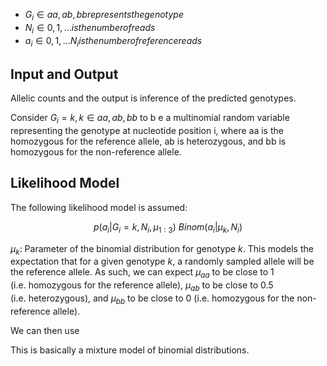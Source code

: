 * $G_{i} \in {aa,ab,bb} represents the genotype$
* $N_{i} \in {0, 1, ...} is the number of reads$
* $a_{i} \in {0, 1, ...N_{i}} is the number of reference reads$

## Input and Output

Allelic counts and the output is inference of the predicted genotypes.

Consider $G_{i} = k, k \in {aa,ab,bb}$ to b e a multinomial random variable representing the genotype at nucleotide position i, where aa is the homozygous for the reference allele, ab is heterozygous, and bb is homozygous for the non-reference allele.

## Likelihood Model

The following likelihood model is assumed:

$$
p(a_{i} | G_{i} = k, N_{i}, \mu_{1:3}) ~ Binom(a_{i} | \mu_{k}, N_{i})
$$

$\mu_{k}$: Parameter of the binomial distribution for genotype $k$. This models the expectation that for a given genotype $k$, a randomly sampled allele will be the reference allele. As such, we can expect $\mu_{aa}$ to be close to 1 (i.e. homozygous for the reference allele), $\mu_{ab}$ to be close to 0.5 (i.e. heterozygous), and $\mu_{bb}$ to be close to 0 (i.e. homozygous for the non-reference allele).

We can then use 


This is basically a mixture model of binomial distributions.

